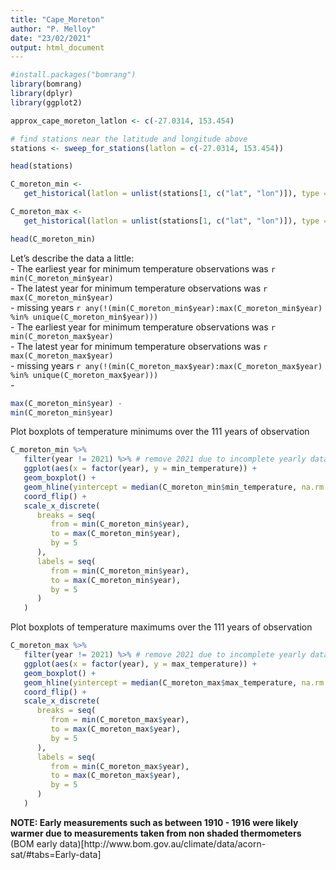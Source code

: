 ```yaml
---
title: "Cape_Moreton"
author: "P. Melloy"
date: "23/02/2021"
output: html_document
---
```


```r
#install.packages("bomrang")
library(bomrang)
library(dplyr)
library(ggplot2)
```

```r
approx_cape_moreton_latlon <- c(-27.0314, 153.454)

# find stations near the latitude and longitude above
stations <- sweep_for_stations(latlon = c(-27.0314, 153.454))

head(stations)
```

```r
C_moreton_min <-
   get_historical(latlon = unlist(stations[1, c("lat", "lon")]), type = c("min"))

C_moreton_max <-
   get_historical(latlon = unlist(stations[1, c("lat", "lon")]), type = c("max"))

head(C_moreton_min)
```

Let's describe the data a little:  
 - The earliest year for minimum temperature observations was `r min(C_moreton_min$year)`  
 - The latest year for minimum temperature observations was `r max(C_moreton_min$year)`  
 - missing years `r any(!(min(C_moreton_min$year):max(C_moreton_min$year) %in% unique(C_moreton_min$year)))`  
 - The earliest year for minimum temperature observations was `r min(C_moreton_max$year)`  
 - The latest year for minimum temperature observations was `r max(C_moreton_max$year)`  
 - missing years `r any(!(min(C_moreton_max$year):max(C_moreton_max$year) %in% unique(C_moreton_max$year)))`  
 -


```r
max(C_moreton_min$year) -
min(C_moreton_min$year)
```

Plot boxplots of temperature minimums over the 111 years of observation
```r
C_moreton_min %>%
   filter(year != 2021) %>% # remove 2021 due to incomplete yearly data
   ggplot(aes(x = factor(year), y = min_temperature)) +
   geom_boxplot() +
   geom_hline(yintercept = median(C_moreton_min$min_temperature, na.rm = TRUE)) +
   coord_flip() +
   scale_x_discrete(
      breaks = seq(
         from = min(C_moreton_min$year),
         to = max(C_moreton_min$year),
         by = 5
      ),
      labels = seq(
         from = min(C_moreton_min$year),
         to = max(C_moreton_min$year),
         by = 5
      )
   )
```



Plot boxplots of temperature maximums over the 111 years of observation
```r
C_moreton_max %>%
   filter(year != 2021) %>% # remove 2021 due to incomplete yearly data
   ggplot(aes(x = factor(year), y = max_temperature)) +
   geom_boxplot() +
   geom_hline(yintercept = median(C_moreton_max$max_temperature, na.rm = TRUE)) +
   coord_flip() +
   scale_x_discrete(
      breaks = seq(
         from = min(C_moreton_max$year),
         to = max(C_moreton_max$year),
         by = 5
      ),
      labels = seq(
         from = min(C_moreton_max$year),
         to = max(C_moreton_max$year),
         by = 5
      )
   )
```

__NOTE: Early measurements such as between 1910 - 1916 were likely warmer due to measurements taken from non shaded thermometers__
(BOM early data)[http://www.bom.gov.au/climate/data/acorn-sat/#tabs=Early-data]

